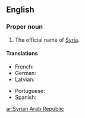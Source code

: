 ==English==
{{wikipedia}}

===Proper noun===
{{en-proper noun}}

# The official name of [[Syria]].

====Translations====
{{trans-top|Official name of Syria}}
* French: {{t|fr|République arabe syrienne|f}}
* German: {{t+|de|Arabische Republik Syrien|f}}
* Latvian: {{t|lv|Sīrijas Arābu Republika|f}}
{{trans-mid}}
* Portuguese: {{t|pt|República Árabe Síria|f}}
* Spanish: {{t|es|República Árabe Siria|f}}
{{trans-bottom}}

[[ar:Syrian Arab Republic]]